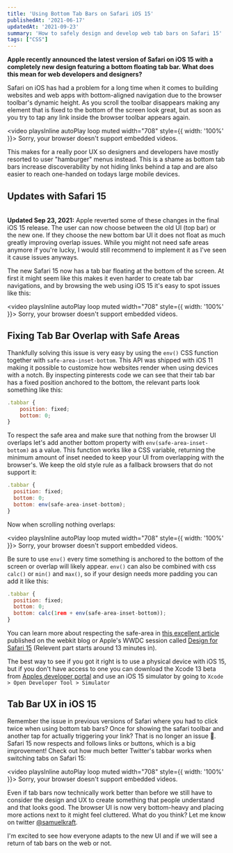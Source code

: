 ```yaml
---
title: 'Using Bottom Tab Bars on Safari iOS 15'
publishedAt: '2021-06-17'
updatedAt: '2021-09-23'
summary: 'How to safely design and develop web tab bars on Safari 15'
tags: ["CSS"]
---
```


**Apple recently announced the latest version of Safari on iOS 15 with a completely new design featuring a bottom floating tab bar. What does this mean for web developers and designers?**

Safari on iOS has had a problem for a long time when it comes to building websites and web apps with bottom-aligned navigation due to the browser toolbar's dynamic height. As you scroll the toolbar disappears making any element that is fixed to the bottom of the screen look great, but as soon as you try to tap any link inside the browser toolbar appears again. 

<video playsInline autoPlay loop muted width="708" style={{ width: '100%' }}>
    <source src="/blog/safari-15-bottom-tab-bars-web/twitter-bad.mp4" type="video/mp4" />
    Sorry, your browser doesn't support embedded videos.
</video>

This makes for a really poor UX so designers and developers have mostly resorted to user "hamburger" menus instead. This is a shame as bottom tab bars increase discoverability by not hiding links behind a tap and are also easier to reach one-handed on todays large mobile devices.

## Updates with Safari 15
<br />
<Warning type="info">
  <strong>Updated Sep 23, 2021:</strong>
  <span style={{display: 'block'}}>Apple reverted some of these changes in the final iOS 15 release. The user can now choose between the old UI (top bar) or the new one. If they choose the new bottom bar UI it does not float as much greatly improving overlap issues. While you might not need safe areas anymore if you're lucky, I would still recommend to implement it as I've seen it cause issues anyways.</span>
</Warning>

The new Safari 15 now has a tab bar floating at the bottom of the screen. At first it might seem like this makes it even harder to create tab bar navigations, and by browsing the web using iOS 15 it's easy to spot issues like this:

<video playsInline autoPlay loop muted width="708" style={{ width: '100%' }}>
    <source src="/blog/safari-15-bottom-tab-bars-web/pinterest-bad.mp4" type="video/mp4" />
    Sorry, your browser doesn't support embedded videos.
</video>

## Fixing Tab Bar Overlap with Safe Areas

Thankfully solving this issue is very easy by using the `env()` CSS function together with `safe-area-inset-bottom`. This API was shipped with iOS 11 making it possible to customize how websites render when using devices with a notch. By inspecting pinterests code we can see that their tab bar has a fixed position anchored to the bottom, the relevant parts look something like this:

```jsx
.tabbar {
	position: fixed;
	bottom: 0;
}
```

To respect the safe area and make sure that nothing from the browser UI overlaps let's add another bottom property with `env(safe-area-inset-bottom)` as a value. This function works like a CSS variable, returning the minimum amount of inset needed to keep your UI from overlapping with the browser's. We keep the old style rule as a fallback browsers that do not support it:

```jsx {4}
.tabbar {
  position: fixed;
  bottom: 0;
  bottom: env(safe-area-inset-bottom);
}
```

Now when scrolling nothing overlaps:

<video playsInline autoPlay loop muted width="708" style={{ width: '100%' }}>
    <source src="/blog/safari-15-bottom-tab-bars-web/pinterest-good.mp4" type="video/mp4" />
    Sorry, your browser doesn't support embedded videos.
</video>

Be sure to use `env()` every time something is anchored to the bottom of the screen or overlap will likely appear. `env()` can also be combined with css `calc()` or `min()` and `max()`, so if your design needs more padding you can add it like this:

```jsx {4}
.tabbar {
  position: fixed;
  bottom: 0;
  bottom: calc(1rem + env(safe-area-inset-bottom));
}
```

You can learn more about respecting the safe-area in [this excellent article](https://webkit.org/blog/7929/designing-websites-for-iphone-x/) published on the webkit blog or Apple's WWDC session called [Design for Safari 15](https://developer.apple.com/videos/play/wwdc2021/10029/?time=777&t=66) (Relevent part starts around 13 minutes in).

The best way to see if you got it right is to use a physical device with iOS 15, but if you don't have access to one you can download the Xcode 13 beta from [Apples developer portal](https://developer.apple.com/download/) and use an iOS 15 simulator by going to `Xcode > Open Developer Tool > Simulator`

## Tab Bar UX in iOS 15

Remember the issue in previous versions of Safari where you had to click twice when using bottom tab bars? Once for showing the safari toolbar and another tap for actually triggering your link? That is no longer an issue 🙌. Safari 15 now respects and follows links or buttons, which is a big improvement! Check out how much better Twitter's tabbar works when switching tabs on Safari 15:

<video playsInline autoPlay loop muted width="708" style={{ width: '100%' }}>
    <source src="/blog/safari-15-bottom-tab-bars-web/twitter-good.mp4" type="video/mp4" />
    Sorry, your browser doesn't support embedded videos.
</video>

Even if tab bars now technically work better than before we still have to consider the design and UX to create something that people understand and that looks good. The browser UI is now very bottom-heavy and placing more actions next to it might feel cluttered. What do you think? Let me know on twitter [@samuelkraft](https://twitter.com/samuelkraft).

I'm excited to see how everyone adapts to the new UI and if we will see a return of tab bars on the web or not.
